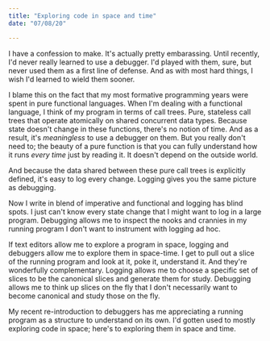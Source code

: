```yaml
---
title: "Exploring code in space and time"
date: "07/08/20"

---
```


I have a confession to make. It's actually pretty embarassing. Until
recently, I'd never really learned to use a debugger. I'd played with
them, sure, but never used them as a first line of defense. And as with
most hard things, I wish I'd learned to wield them sooner.

I blame this on the fact that my most formative programming years were
spent in pure functional languages. When I'm dealing with a functional
language, I think of my program in terms of call trees. Pure, stateless
call trees that operate atomically on shared concurrent data types.
  Because state doesn't change in these functions, there's no notion of
time. And as a result, it's *meaningless* to use a debugger on them. But
you really don't need to; the beauty of a pure function is that you can
fully understand how it runs *every time* just by reading it. It doesn't
depend on the outside world.

And because the data shared between these pure call trees is explicitly
defined, it's easy to log every change. Logging gives you the same picture
as debugging.

Now I write in blend of imperative and functional and logging has blind
spots. I just can't know every state change that I might want to log in a
large program. Debugging allows me to inspect the nooks and crannies in my
running program I don't want to instrument with logging ad hoc.

If text editors allow me to explore a program in space, logging and
  debuggers allow me to explore them in space-time. I get to pull out a
slice of the running program and look at it, poke it, understand it. And
they're wonderfully complementary. Logging allows me to choose a specific
set of slices to be the canonical slices and generate them for study.
    Debugging allows me to think up slices on the fly that I don't necessarily
  want to become canonical and study those on the fly.

My recent re-introduction to debuggers has me appreciating a running
program as a structure to understand on its own. I'd gotten used to mostly
exploring code in space; here's to exploring them in space and time.